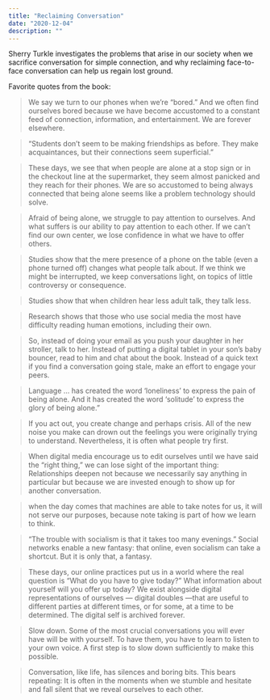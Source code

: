 ```yaml
---
title: "Reclaiming Conversation"
date: "2020-12-04"
description: ""
---
```


Sherry Turkle investigates the problems that arise in our society when we sacrifice conversation for simple connection, and why reclaiming face-to-face conversation can help us regain lost ground.

Favorite quotes from the book:

> We say we turn to our phones when we’re “bored.” And we often find ourselves bored because we have become accustomed to a constant feed of connection, information, and entertainment. We are forever elsewhere.

> “Students don’t seem to be making friendships as before. They make acquaintances, but their connections seem superficial.”

> These days, we see that when people are alone at a stop sign or in the checkout line at the supermarket, they seem almost panicked and they reach for their phones. We are so accustomed to being always connected that being alone seems like a problem technology should solve.

> Afraid of being alone, we struggle to pay attention to ourselves. And what suffers is our ability to pay attention to each other. If we can’t find our own center, we lose confidence in what we have to offer others.

> Studies show that the mere presence of a phone on the table (even a phone turned off) changes what people talk about. If we think we might be interrupted, we keep conversations light, on topics of little controversy or consequence.

> Studies show that when children hear less adult talk, they talk less.

> Research shows that those who use social media the most have difficulty reading human emotions, including their own.

> So, instead of doing your email as you push your daughter in her stroller, talk to her. Instead of putting a digital tablet in your son’s baby bouncer, read to him and chat about the book. Instead of a quick text if you find a conversation going stale, make an effort to engage your peers.

> Language ... has created the word ‘loneliness’ to express the pain of being alone. And it has created the word ‘solitude’ to express the glory of being alone.”

> If you act out, you create change and perhaps crisis. All of the new noise you make can drown out the feelings you were originally trying to understand. Nevertheless, it is often what people try first.

> When digital media encourage us to edit ourselves until we have said the “right thing,” we can lose sight of the important thing: Relationships deepen not because we necessarily say anything in particular but because we are invested enough to show up for another conversation.

> when the day comes that machines are able to take notes for us, it will not serve our purposes, because note taking is part of how we learn to think.

> “The trouble with socialism is that it takes too many evenings.” Social networks enable a new fantasy: that online, even socialism can take a shortcut. But it is only that, a fantasy.

> These days, our online practices put us in a world where the real question is “What do you have to give today?” What information about yourself will you offer up today? We exist alongside digital representations of ourselves — digital doubles —that are useful to different parties at different times, or for some, at a time to be determined. The digital self is archived forever.

> Slow down. Some of the most crucial conversations you will ever have will be with yourself. To have them, you have to learn to listen to your own voice. A first step is to slow down sufficiently to make this possible.

> Conversation, like life, has silences and boring bits. This bears repeating: It is often in the moments when we stumble and hesitate and fall silent that we reveal ourselves to each other.

